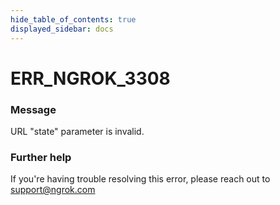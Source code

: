 ```yaml
---
hide_table_of_contents: true
displayed_sidebar: docs
---
```



# ERR_NGROK_3308

### Message

URL "state" parameter is invalid.

### Further help

If you're having trouble resolving this error, please reach out to [support@ngrok.com](mailto:support@ngrok.com?subject=Help%20with%20ERR_NGROK_3308)

<ErrorDetails error="err_ngrok_3308" />
